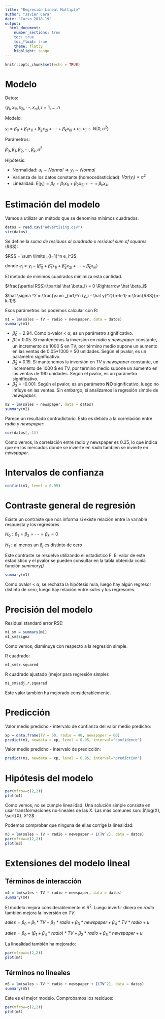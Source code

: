 ```yaml
---
title: "Regresión Lineal Multiple"
author: "Javier Cara"
date: "Curso 2018-19"
output: 
  html_document:
    number_sections: true
    toc: true
    toc_float: true
    theme: flatly
    highlight: tango
---
```


```r
knitr::opts_chunk$set(echo = TRUE)
```


# Modelo

Datos:

$(y_i,x_{1i},x_{2i},\cdots,x_{ni}), i = 1,\ldots,n$

Modelo:

$y_i = \beta_0 + \beta_1 x_{1i} + \beta_2 x_{2i} + \cdots + \beta_k x_{ki} + u_i, \ u_i \sim N(0,\sigma^2)$

Parámetros: 

$\beta_0, \beta_1, \beta_2, \cdots, \beta_k, \sigma^2$

Hipótesis:

- Normalidad: $u_i \sim Normal \Rightarrow y_i \sim Normal$
- Varianza de los datos constante (homocedasticidad): $Var(y_i) = \sigma^2$
- Linealidad: $E(y_i) = \beta_0 + \beta_1 x_{1i} + \beta_2 x_{2i} + \cdots + \beta_k x_{ki}$

# Estimación del modelo

Vamos a utilizar un método que se denomina mínimos cuadrados.

```r
datos = read.csv("Advertising.csv")
str(datos)
```

Se define la *suma de residuos al cuadrado* o *residual sum of squares* (RSS):

$RSS = \sum \limits _{i=1}^n e_i^2$

donde $e_i = y_i - (\hat \beta_0 + \hat \beta_1 x_{1i} + \hat \beta_2 x_{2i} + \cdots + \hat \beta_k x_{ki})$

El metodo de minimos cuadrados minimiza esta cantidad.

$\frac{\partial RSS}{\partial \hat \beta_i} = 0 \Rightarrow \hat \beta_i$

$\hat \sigma ^2 = \frac{\sum _{i=1}^n (y_i - \hat y)^2}{n-k-1} = \frac{RSS}{n-k-1}$

Esos parámetros los podemos calcular con R:

```r
m1 = lm(sales ~ TV + radio + newspaper, data = datos)
summary(m1)
```

- $\hat \beta_0$ = 2.94. Como p-valor < $\alpha$, es un parámetro significativo.
- $\hat \beta_1$ = 0.05. Si mantenemos la inversión en *radio* y *newspaper* constante, un incremento de 1000 $ en TV, por término medio supone un aumento en las ventas de 0.05*1000 = 50 unidades. Según el pvalor, es un parámetro significativo.
- $\hat \beta_2$ = 0.19. Si mantenemos la inversión en *TV* y *newspaper* constante, un incremento de 1000 $ en TV, por término medio supone un aumento en las ventas de 190 unidades. Según el pvalor, es un parámetro significativo.
- $\hat \beta_3$ = -0.001. Según el pvalor, es un parámetro **NO** significativo, luego no influye en las ventas. Sin embargo, si analizamos la regresión simple de *newspaper*:


```r
m2 = lm(sales ~ newspaper, data = datos)
summary(m2)
```

Parece un resultado contradictorio. Esto es debido a la correlación entre *radio* y *newspaper*:

```r
cor(datos[,-1])
```

Como vemos, la correlación entre radio y newspaper es 0.35, lo que indica que en los mercados donde se invierte en *radio* también se invierte en *newspaper*. 

# Intervalos de confianza

```r
confint(m1, level = 0.99)
```

# Contraste general de regresión

Existe un contraste que nos informa si existe relación entre la variable respuesta y los regresores.

$H_0 : \beta_1 = \beta_2 = \cdots = \beta_k = 0$

$H_1 : \text{al menos un } \beta_j \text{ es distinto de cero}$

Este contraste se resuelve utilizando el estadístico F. El valor de este estadístico y el pvalor se pueden consultar en la tabla obtenida conla función *summary()*

```r
summary(m1)
```

Como pvalor < $\alpha$, se rechaza la hipótesis nula, luego hay algún regresor distinto de cero, luego hay relación entre *sales* y los regresores.

# Precisión del modelo

Residual standard error RSE:

```r
m1_sm = summary(m1)
m1_sm$sigma
```

Como vemos, disminuye con respecto a la regresión simple.

R cuadrado:

```r
m1_sm$r.squared
```

R cuadrado ajustado (mejor para regresión simple):

```r
m1_sm$adj.r.squared
```

Este valor también ha mejorado considerablemente.

# Predicción

Valor medio predicho - intervalo de confianza del valor medio predicho:

```r
xp = data.frame(TV = 50, radio = 40, newspaper = 60)
predict(m1, newdata = xp, level = 0.95, interval="confidence")
```

Valor medio predicho - intervalo de predicción:

```r
predict(m1, newdata = xp, level = 0.95, interval="prediction")
```

# Hipótesis del modelo

```r
par(mfrow=c(2,2))
plot(m1)
```

Como vemos, no se cumple linealidad. Una solución simple consiste en usar transformaciones no-lineales de las X. Las más comunes son: $\log(X), \sqrt{X}, X^2$.

Podemos comprobar que ninguna de ellas corrige la linealidad:

```r
m3 = lm(sales ~ TV + radio + newspaper + I(TV^2), data = datos)
par(mfrow=c(2,2))
plot(m3)
```

# Extensiones del modelo lineal

## Términos de interacción

```r
m4 = lm(sales ~ TV * radio + newspaper, data = datos)
summary(m4)
```

El modelo mejora considerablemente el R$^2$. Luego invertir dinero en *radio* también mejora la inversión en *TV*.

$sales = \beta_0 + \beta_1*TV + \beta_2*radio + \beta_3*newspaper + \beta_4*TV*radio + u$

$sales = \beta_0 + (\beta_1 + \beta_4*radio)*TV + \beta_2*radio + \beta_3*newspaper  + u$

La linealidad también ha mejorado:

```r
par(mfrow=c(2,2))
plot(m4)
```

## Términos no lineales

```r
m5 = lm(sales ~ TV * radio + newspaper + I(TV^2), data = datos)
summary(m5)
```

Este es el mejor modelo. Comprobamos los residuos:

```r
par(mfrow=c(2,2))
plot(m5)
```